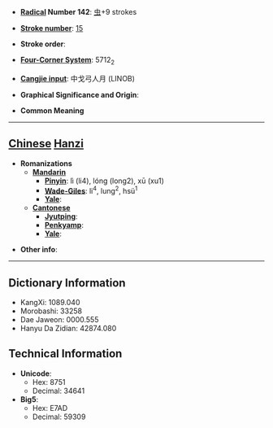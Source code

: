 * '''[[Wiktionary:Chinese radical index| Radical]] Number 142''': [[Wiktionary:Chinese radical index 虫|虫]]+9 strokes

* '''[[Wiktionary:Chinese total strokes index|Stroke number]]''': [[Wiktionary:Chinese total strokes index 15|15]]

* '''Stroke order''': 

* '''[[Wiktionary:Chinese four corner index|Four-Corner System]]''': 5712<sub>2</sub>

* '''[[Wiktionary:Chinese Cangjie index|Cangjie input]]''': 中戈弓人月 (LINOB)

* '''Graphical Significance and Origin''': 

* '''Common Meaning'''

----

== [[Chinese]] [[Hanzi]] ==

* '''Romanizations'''
** '''[[Mandarin]]'''
*** '''[[Pinyin]]''': lì (li4), lóng (long2), xū (xu1)
*** '''[[Wade-Giles]]''': li<sup>4</sup>, lung<sup>2</sup>, hsü<sup>1</sup>
*** '''[[Yale]]''': 
** '''[[Cantonese]]'''
*** '''[[Jyutping]]''':
*** '''[[Penkyamp]]''': 
*** '''[[Yale]]''': 

* '''Other info''': 

----

== Dictionary Information ==

* KangXi: 1089.040
* Morobashi: 33258
* Dae Jaweon: 0000.555
* Hanyu Da Zidian: 42874.080

== Technical Information ==

* '''Unicode''':
** Hex: 8751
** Decimal: 34641
* '''Big5''':
** Hex: E7AD
** Decimal: 59309